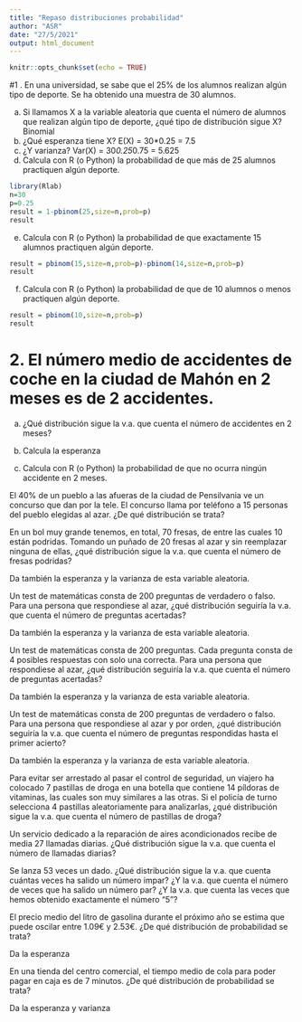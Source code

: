 ```yaml
---
title: "Repaso distribuciones probabilidad"
author: "ASR"
date: "27/5/2021"
output: html_document
---
```


```r
knitr::opts_chunk$set(echo = TRUE)
```

#1 . En una universidad, se sabe que el 25% de los alumnos realizan algún tipo de deporte. Se ha obtenido una muestra de 30 alumnos.

a) Si llamamos X a la variable aleatoria que cuenta el número de alumnos que realizan algún tipo de deporte, ¿qué tipo de distribución sigue X?
Binomial
b) ¿Qué esperanza tiene X?
E(X) = 30*0.25 = 7.5
c) ¿Y varianza?
Var(X) = 30*0.25*0.75 = 5.625
d) Calcula con R (o Python) la probabilidad de que más de 25 alumnos practiquen algún deporte.
```r
library(Rlab)
n=30
p=0.25
result = 1-pbinom(25,size=n,prob=p)
result
```

e) Calcula con R (o Python) la probabilidad de que exactamente 15 alumnos practiquen algún deporte.
```r
result = pbinom(15,size=n,prob=p)-pbinom(14,size=n,prob=p)
result
```

f) Calcula con R (o Python) la probabilidad de que de 10 alumnos o menos practiquen algún deporte.
```r
result = pbinom(10,size=n,prob=p)
result
```

# 2. El número medio de accidentes de coche en la ciudad de Mahón en 2 meses es de 2 accidentes.

a) ¿Qué distribución sigue la v.a. que cuenta el número de accidentes en 2 meses?

b) Calcula la esperanza

c) Calcula con R (o Python) la probabilidad de que no ocurra ningún accidente en 2 meses.

El 40% de un pueblo a las afueras de la ciudad de Pensilvania ve un concurso que dan por la tele. El concurso llama por teléfono a 15 personas del pueblo elegidas al azar. ¿De qué distribución se trata?

En un bol muy grande tenemos, en total, 70 fresas, de entre las cuales 10 están podridas. Tomando un puñado de 20 fresas al azar y sin reemplazar ninguna de ellas, ¿qué distribución sigue la v.a. que cuenta el número de fresas podridas?

Da también la esperanza y la varianza de esta variable aleatoria.

Un test de matemáticas consta de 200 preguntas de verdadero o falso. Para una persona que respondiese al azar, ¿qué distribución seguiría la v.a. que cuenta el número de preguntas acertadas?

Da también la esperanza y la varianza de esta variable aleatoria.

Un test de matemáticas consta de 200 preguntas. Cada pregunta consta de 4 posibles respuestas con solo una correcta. Para una persona que respondiese al azar, ¿qué distribución seguiría la v.a. que cuenta el número de preguntas acertadas?

Da también la esperanza y la varianza de esta variable aleatoria.

Un test de matemáticas consta de 200 preguntas de verdadero o falso. Para una persona que respondiese al azar y por orden, ¿qué distribución seguiría la v.a. que cuenta el número de preguntas respondidas hasta el primer acierto?

Da también la esperanza y la varianza de esta variable aleatoria.

Para evitar ser arrestado al pasar el control de seguridad, un viajero ha colocado 7 pastillas de droga en una botella que contiene 14 píldoras de vitaminas, las cuales son muy similares a las otras. Si el policía de turno selecciona 4 pastillas aleatoriamente para analizarlas, ¿qué distribución sigue la v.a. que cuenta el número de pastillas de droga?

Un servicio dedicado a la reparación de aires acondicionados recibe de media 27 llamadas diarias. ¿Qué distribución sigue la v.a. que cuenta el número de llamadas diarias?

Se lanza 53 veces un dado. ¿Qué distribución sigue la v.a. que cuenta cuántas veces ha salido un número impar? ¿Y la v.a. que cuenta el número de veces que ha salido un número par? ¿Y la v.a. que cuenta las veces que hemos obtenido exactamente el número "5"?

El precio medio del litro de gasolina durante el próximo año se estima que puede oscilar entre 1.09€ y 2.53€. ¿De qué distribución de probabilidad se trata?

Da la esperanza

En una tienda del centro comercial, el tiempo medio de cola para poder pagar en caja es de 7 minutos. ¿De qué distribución de probabilidad se trata?

Da la esperanza y varianza